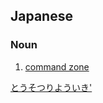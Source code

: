 ==Japanese==
{{ja-kanjitab|とう|そつ|りょう|いき|yomi=o}}

===Noun===
{{ja-noun|とうそつりょういき|head=[[統率]][[領域]]}}

# {{lb|ja|Magic: The Gathering}} [[command zone]]
[[Category:ja:Magic: The Gathering|とうそつりよういき']]